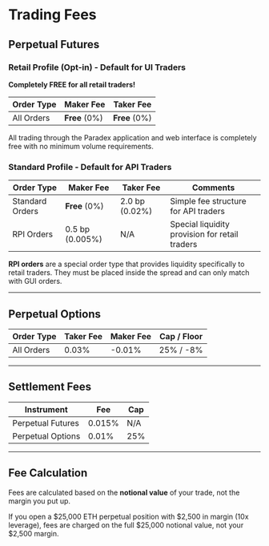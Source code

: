 # Trading Fees

## Perpetual Futures

### Retail Profile (Opt-in) - Default for UI Traders
**Completely FREE for all retail traders!**

| Order Type | Maker Fee | Taker Fee |
| ---------- | --------- | --------- |
| All Orders | **Free** (0%) | **Free** (0%) |

All trading through the Paradex application and web interface is completely free with no minimum volume requirements.

### Standard Profile - Default for API Traders

| Order Type | Maker Fee | Taker Fee | Comments |
| ---------- | --------- | --------- | -------- |
| Standard Orders | **Free** (0%) | 2.0 bp (0.02%) | Simple fee structure for API traders |
| RPI Orders | 0.5 bp (0.005%) | N/A | Special liquidity provision for retail traders |

**RPI orders** are a special order type that provides liquidity specifically to retail traders. They must be placed inside the spread and can only match with GUI orders.

---

## Perpetual Options

| Order Type | Taker Fee | Maker Fee | Cap / Floor |
| ---------- | --------- | --------- | ----------- |
| All Orders | 0.03%     | -0.01%    | 25% / -8%   |

---

## Settlement Fees

| Instrument        | Fee    | Cap |
| ----------------- | ------ | --- |
| Perpetual Futures | 0.015% | N/A |
| Perpetual Options | 0.01%  | 25% |

---

## Fee Calculation

Fees are calculated based on the **notional value** of your trade, not the margin you put up.

<Tip title="Fee Example">
  If you open a $25,000 ETH perpetual position with $2,500 in margin (10x
  leverage), fees are charged on the full $25,000 notional value, not your
  $2,500 margin.
</Tip>
